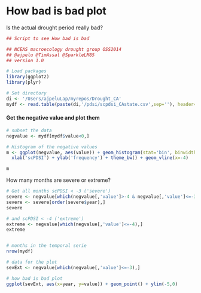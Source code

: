 How bad is bad plot 
========================================================

Is the actual drought period really bad? 


```r
## Script to see How bad is bad 

## NCEAS macroecology drought group OSS2014 
## @ajpelu @TimAssal @SparkleLM85
## version 1.0 

# Load packages 
library(ggplot2)
library(plyr)

# Set directory 
di <- '/Users/ajpeluLap/myrepos/Drought_CA'
mydf <- read.table(paste(di,'/pdsi/scpdsi_CAstate.csv',sep=''), header=TRUE) 
```

#### Get the negative value and plot them 

```r
# subset the data 
negvalue <- mydf[mydf$value<0,]

# Histogram of the negative values 
m <- ggplot(negvalue, aes(value)) + geom_histogram(stat='bin', binwidth=0.1, fill='grey') + 
  xlab('scPDSI') + ylab('frequency') + theme_bw() + geom_vline(x=-4)

m
```


How many months are severe or extreme?
```r
# Get all months scPDSI < -3 ('severe') 
severe <- negvalue[which(negvalue[,'value']>-4 & negvalue[,'value']<=-3 ),]
severe <- severe[order(severe$year),]
severe

# and scPDSI < -4 ('extreme')
extreme <- negvalue[which(negvalue[,'value']<=-4),]
extreme


# months in the temporal serie
nrow(mydf)
```

```r
# data for the plot 
sevExt <- negvalue[which(negvalue[,'value']<=-3),]

# how bad is bad plot
ggplot(sevExt, aes(x=year, y=value)) + geom_point() + ylim(-5,0)
```


